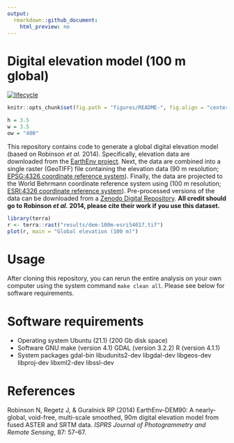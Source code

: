 ```yaml
---
output:
  rmarkdown::github_document:
    html_preview: no
---
```


<!--- README.md is generated from README.Rmd. Please edit that file -->

# Digital elevation model (100 m global)

[![lifecycle](https://img.shields.io/badge/Lifecycle-stable-brightgreen.svg)](https://lifecycle.r-lib.org/articles/stages.html)

```r
knitr::opts_chunk$set(fig.path = "figures/README-", fig.align = "center")
```

```r
h = 3.5
w = 3.5
ow = "400"
```

This repository contains code to generate a global digital elevation model (based on Robinson *et al.* 2014). Specifically, elevation data are downloaded from the [EarthEnv project](https://www.earthenv.org/DEM.html). Next, the data are combined into a single raster (GeoTIFF) file containing the elevation data (90 m resolution; [EPSG:4326 coordinate reference system](https://epsg.io/4326)). Finally, the data are projected to the World Behrmann coordinate reference system using (100 m resolution; [ESRI:4326 coordinate reference system](https://epsg.io/54017)). Pre-processed versions of the data can be downloaded from a [Zenodo Digital Repository](TODO). **All credit should go to Robinson *et al.* 2014, please cite their work if you use this dataset.**

```r
library(terra)
r <- terra::rast("results/dem-100m-esri54017.tif")
plot(r, main = "Global elevation (100 m)")
```

# Usage

After cloning this repository, you can rerun the entire analysis on your own computer using the system command `make clean all`. Please see below for software requirements.

# Software requirements

* Operating system
  Ubuntu (21.1) (200 Gb disk space)
* Software
  GNU make (version 4.1)
  GDAL (version 3.2.2)
  R (version 4.1.1)
* System packages
  gdal-bin
  libudunits2-dev
  libgdal-dev
  libgeos-dev
  libproj-dev
  libxml2-dev
  libssl-dev

# References

Robinson N, Regetz J, & Guralnick RP (2014) EarthEnv-DEM90: A nearly-global, void-free, multi-scale smoothed, 90m digital elevation model from fused ASTER and SRTM data. *ISPRS Journal of Photogrammetry and Remote Sensing*, 87: 57--67.
